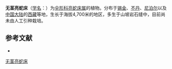 {{NoteTA|G1=LS}}
{{Speciesbox
| name = 无茎亮蛇床
| status = 
| status_system = 
| image =
| genus = Selinum
| species = cortioides
| authority = Norm.
}}

'''无茎亮蛇床'''（[[学名|学名]]：{{lang|la|''Selinum cortioides''}}）为[[伞形科|伞形科]][[亮蛇床属|亮蛇床属]]的植物。分布于[[锡金|锡金]]、[[不丹|不丹]]、[[尼泊尔|尼泊尔]]以及[[中国大陆|中国大陆]]的[[西藏|西藏]]等地，生长于海拔4,700米的地区，多生于山坡岩石缝中，目前尚未由人工引种栽培。

== 参考文献 ==
<div class="references-small">
* {{cite web| url =http://www.bioinfo.cn/db05/KmzwSpecies.php?action=view&id=23103| title =无茎亮蛇床| work =《中国高等植物数据库全库》| publisher =中国科学院微生物研究所| author =昆明植物研究所| accessdate =2009-02-26| deadurl =yes| archiveurl =https://web.archive.org/web/20160305003727/http://www.bioinfo.cn/db05/KmzwSpecies.php?action=view&id=23103| archivedate =2016-03-05}}
</div>
{{Taxonbar|from=Q11085885}}

[[Category:亮蛇床属|无茎亮蛇床]]


{{Apiales-stub}}